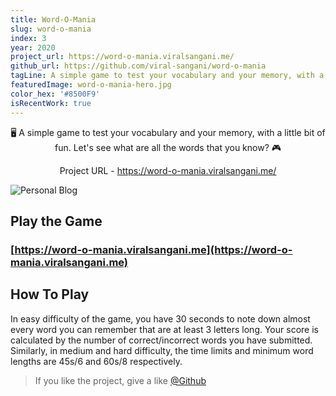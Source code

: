 ```yaml
---
title: Word-O-Mania
slug: word-o-mania
index: 3
year: 2020
project_url: https://word-o-mania.viralsangani.me/
github_url: https://github.com/viral-sangani/word-o-mania
tagLine: A simple game to test your vocabulary and your memory, with a little bit of fun. 🎮
featuredImage: word-o-mania-hero.jpg
color_hex: '#8500F9'
isRecentWork: true
---
```


<p align="center">
    🖥 A simple game to test your vocabulary and your memory, with a little bit
    of fun. Let's see what are all the words that you know? 🎮
</p>

<p align="center">
    Project URL -
    <a href="https://word-o-mania.viralsangani.me/">
        https://word-o-mania.viralsangani.me/
    </a>
</p>

![Personal Blog](https://raw.githubusercontent.com/viral-sangani/word-o-mania/master/git-images/word-o-mania.gif)

## Play the Game

### [https://word-o-mania.viralsangani.me](https://word-o-mania.viralsangani.me)

## How To Play

In easy difficulty of the game, you have 30 seconds to note down almost every word you can remember that are at least 3 letters long. Your score is calculated by the number of correct/incorrect words you have submitted. Similarly, in medium and hard difficulty, the time limits and minimum word lengths are 45s/6 and 60s/8 respectively.

> If you like the project, give a like [@Github](https://github.com/viral-sangani/word-o-mania)
